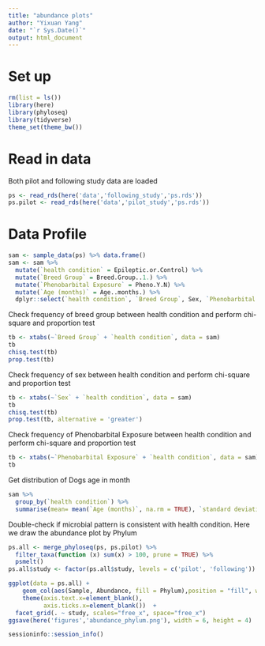 ```yaml
---
title: "abundance plots"
author: "Yixuan Yang"
date: "`r Sys.Date()`"
output: html_document
---
```


# Set up

```r
rm(list = ls())
library(here)
library(phyloseq)
library(tidyverse)
theme_set(theme_bw())
```

# Read in data

Both pilot and following study data are loaded

```r
ps <- read_rds(here('data','following_study','ps.rds'))
ps.pilot <- read_rds(here('data','pilot_study','ps.rds'))
```

# Data Profile

```r
sam <- sample_data(ps) %>% data.frame()
sam <- sam %>% 
  mutate(`health condition` = Epileptic.or.Control) %>% 
  mutate(`Breed Group` = Breed.Group..1.) %>%
  mutate(`Phenobarbital Exposure` = Pheno.Y.N) %>%
  mutate(`Age (months)` = Age..months.) %>%
  dplyr::select(`health condition`, `Breed Group`, Sex, `Phenobarbital Exposure`, `Age (months)`)
```

Check frequency of breed group between health condition and perform chi-square and proportion test

```r
tb <- xtabs(~`Breed Group` + `health condition`, data = sam)
tb
chisq.test(tb)
prop.test(tb)
```


Check frequency of sex between health condition and perform chi-square and proportion test

```r
tb <- xtabs(~`Sex` + `health condition`, data = sam)
tb
chisq.test(tb)
prop.test(tb, alternative = 'greater')
```

Check frequency of Phenobarbital Exposure between health condition and perform chi-square and proportion test

```r
tb <- xtabs(~`Phenobarbital Exposure` + `health condition`, data = sam)
tb
```

Get distribution of Dogs age in month

```r
sam %>% 
  group_by(`health condition`) %>% 
  summarise(mean= mean(`Age (months)`, na.rm = TRUE), `standard deviation` = sd(`Age (months)`, na.rm = TRUE))
```

Double-check if microbial pattern is consistent with health condition. Here we draw the abundance plot by Phylum

```r
ps.all <- merge_phyloseq(ps, ps.pilot) %>% 
  filter_taxa(function (x) sum(x) > 100, prune = TRUE) %>%
  psmelt()
ps.all$study <- factor(ps.all$study, levels = c('pilot', 'following'))

ggplot(data = ps.all) + 
    geom_col(aes(Sample, Abundance, fill = Phylum),position = "fill", width = 1) +
    theme(axis.text.x=element_blank(),
          axis.ticks.x=element_blank())  +
  facet_grid(. ~ study, scales="free_x", space="free_x")
ggsave(here('figures','abundance_phylum.png'), width = 6, height = 4)
```

```r
sessioninfo::session_info()
```




